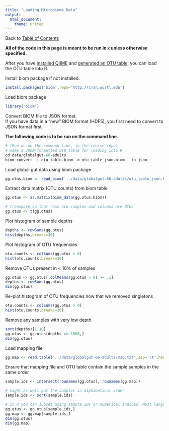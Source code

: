 ```yaml
---
title: "Loading Microbiome Data"
output:
  html_document:
    theme: united
---
```

Back to [Table of Contents](index.html)  

**All of the code in this page is meant to be run in ```R``` unless otherwise specified.**

After you have [installed QIIME](01.installing.qiime.html) and [generated an OTU table](02.first.steps.with.qiime.html), you can load the OTU table into R.

Install biom package if not installed.
```r
install.packages('biom',repo='http://cran.wustl.edu')
```

Load biom package
```r
library('biom')
```

Convert BIOM file to JSON format.  
If you have data in a "new" BIOM format (HDF5), you first need to convert to JSON format first.

**The following code is to be run on the command line.**
```r
# (Run on on the command-line, in the course repo)
# make a JSON-formatted OTU table for loading into R
cd data/globalgut-66-adults
biom convert -i otu_table.biom -o otu_table_json.biom --to-json
```

Load global gut data using biom package
```r
gg.otus.biom <- read_biom('../data/globalgut-66-adults/otu_table_json.biom')
```

Extract data matrix (OTU counts) from biom table
```r
gg.otus <- as.matrix(biom_data(gg.otus.biom))

# transpose so that rows are samples and columns are OTUs
gg.otus <- t(gg.otus)
```

Plot histogram of sample depths
```r
depths <- rowSums(gg.otus)
hist(depths,breaks=30)
```

Plot histogram of OTU frequencies
```r
otu.counts <- colSums(gg.otus > 0)
hist(otu.counts,breaks=30)
```

Remove OTUs present in < 10% of samples
```r
gg.otus <- gg.otus[,colMeans(gg.otus > 0) >= .1]
depths <- rowSums(gg.otus)
dim(gg.otus)
```

Re-plot histogram of OTU frequencies now that we removed singletons
```r
otu.counts <- colSums(gg.otus > 0)
hist(otu.counts,breaks=30)
```

Remove any samples with very low depth
```r
sort(depths)[1:10]
gg.otus <- gg.otus[depths >= 1000,]
dim(gg.otus)
```

Load mapping file
```r
gg.map <- read.table('../data/globalgut-66-adults/map.txt',sep='\t',head=T,row=1,check=F,comment='')

```

Ensure that mapping file and OTU table contain the sample samples in the same order
```r
sample.ids <- intersect(rownames(gg.otus), rownames(gg.map))

# might as well put the samples in alphabetical order
sample.ids <- sort(sample.ids)

# in R you can subset using sample IDs or numerical indices. Most languages only use indices.
gg.otus <- gg.otus[sample.ids,]
gg.map <- gg.map[sample.ids,]
dim(gg.otus)
dim(gg.map)
```